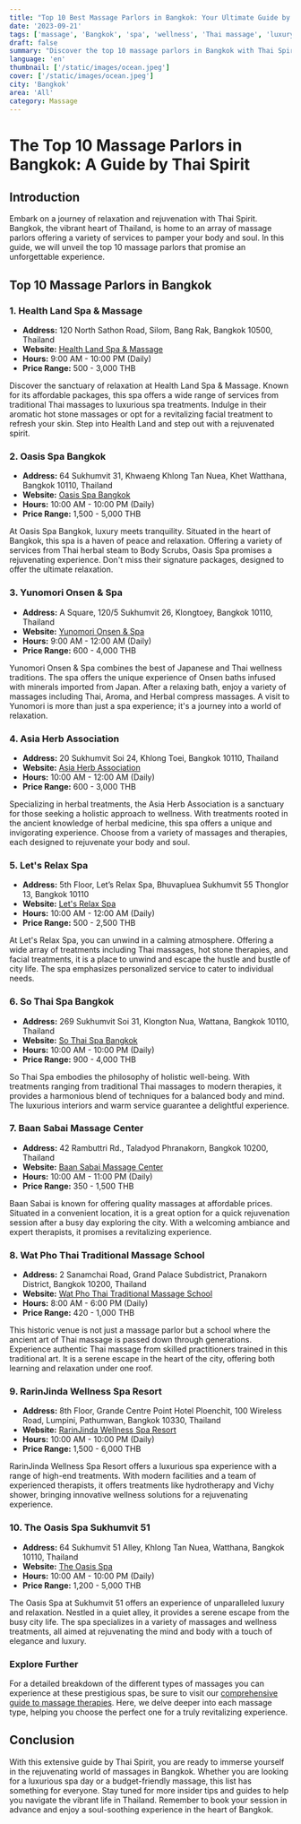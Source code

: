 ```yaml
---
title: "Top 10 Best Massage Parlors in Bangkok: Your Ultimate Guide by Thai Spirit"
date: '2023-09-21'
tags: ['massage', 'Bangkok', 'spa', 'wellness', 'Thai massage', 'luxury spa', 'affordable massage', 'massage guide', 'relaxation', 'rejuvenation', 'spa treatments']
draft: false
summary: "Discover the top 10 massage parlors in Bangkok with Thai Spirit's ultimate guide. From luxury spas in Sathon to affordable wellness retreats, find the best places to rejuvenate your mind and body. Immerse yourself in a world of relaxation with authentic Thai massages, aromatic treatments, and state-of-the-art facilities. Experience wellness like never before in the heart of Thailand with Thai Spirit."
language: 'en'
thumbnail: ['/static/images/ocean.jpeg']
cover: ['/static/images/ocean.jpeg']
city: 'Bangkok'
area: 'All'
category: Massage
---
```


# The Top 10 Massage Parlors in Bangkok: A Guide by Thai Spirit

## Introduction

Embark on a journey of relaxation and rejuvenation with Thai Spirit. Bangkok, the vibrant heart of Thailand, is home to an array of massage parlors offering a variety of services to pamper your body and soul. In this guide, we will unveil the top 10 massage parlors that promise an unforgettable experience.

## Top 10 Massage Parlors in Bangkok
### 1. Health Land Spa & Massage

- **Address:** 120 North Sathon Road, Silom, Bang Rak, Bangkok 10500, Thailand
- **Website:** [Health Land Spa & Massage](http://www.healthlandspa.com/)
- **Hours:** 9:00 AM - 10:00 PM (Daily)
- **Price Range:** 500 - 3,000 THB

Discover the sanctuary of relaxation at Health Land Spa & Massage. Known for its affordable packages, this spa offers a wide range of services from traditional Thai massages to luxurious spa treatments. Indulge in their aromatic hot stone massages or opt for a revitalizing facial treatment to refresh your skin. Step into Health Land and step out with a rejuvenated spirit.

### 2. Oasis Spa Bangkok

- **Address:** 64 Sukhumvit 31, Khwaeng Khlong Tan Nuea, Khet Watthana, Bangkok 10110, Thailand
- **Website:** [Oasis Spa Bangkok](https://oasisspa.net/)
- **Hours:** 10:00 AM - 10:00 PM (Daily)
- **Price Range:** 1,500 - 5,000 THB

At Oasis Spa Bangkok, luxury meets tranquility. Situated in the heart of Bangkok, this spa is a haven of peace and relaxation. Offering a variety of services from Thai herbal steam to Body Scrubs, Oasis Spa promises a rejuvenating experience. Don't miss their signature packages, designed to offer the ultimate relaxation.

### 3. Yunomori Onsen & Spa

- **Address:** A Square, 120/5 Sukhumvit 26, Klongtoey, Bangkok 10110, Thailand
- **Website:** [Yunomori Onsen & Spa](https://www.yunomorionsen.com/2015/)
- **Hours:** 9:00 AM - 12:00 AM (Daily)
- **Price Range:** 600 - 4,000 THB

Yunomori Onsen & Spa combines the best of Japanese and Thai wellness traditions. The spa offers the unique experience of Onsen baths infused with minerals imported from Japan. After a relaxing bath, enjoy a variety of massages including Thai, Aroma, and Herbal compress massages. A visit to Yunomori is more than just a spa experience; it's a journey into a world of relaxation.

### 4. Asia Herb Association

- **Address:** 20 Sukhumvit Soi 24, Khlong Toei, Bangkok 10110, Thailand
- **Website:** [Asia Herb Association](https://asiaherbassociation.com/)
- **Hours:** 10:00 AM - 12:00 AM (Daily)
- **Price Range:** 600 - 3,000 THB

Specializing in herbal treatments, the Asia Herb Association is a sanctuary for those seeking a holistic approach to wellness. With treatments rooted in the ancient knowledge of herbal medicine, this spa offers a unique and invigorating experience. Choose from a variety of massages and therapies, each designed to rejuvenate your body and soul.

### 5. Let's Relax Spa

- **Address:** 5th Floor, Let’s Relax Spa, Bhuvapluea Sukhumvit 55 Thonglor 13, Bangkok 10110
- **Website:** [Let's Relax Spa](https://www.letsrelaxspa.com/)
- **Hours:** 10:00 AM - 12:00 AM (Daily)
- **Price Range:** 500 - 2,500 THB

At Let's Relax Spa, you can unwind in a calming atmosphere. Offering a wide array of treatments including Thai massages, hot stone therapies, and facial treatments, it is a place to unwind and escape the hustle and bustle of city life. The spa emphasizes personalized service to cater to individual needs.

### 6. So Thai Spa Bangkok

- **Address:** 269 Sukhumvit Soi 31, Klongton Nua, Wattana, Bangkok 10110, Thailand
- **Website:** [So Thai Spa Bangkok](https://www.sothaispabangkok.com/)
- **Hours:** 10:00 AM - 10:00 PM (Daily)
- **Price Range:** 900 - 4,000 THB

So Thai Spa embodies the philosophy of holistic well-being. With treatments ranging from traditional Thai massages to modern therapies, it provides a harmonious blend of techniques for a balanced body and mind. The luxurious interiors and warm service guarantee a delightful experience.

### 7. Baan Sabai Massage Center

- **Address:** 42 Rambuttri Rd., Taladyod Phranakorn, Bangkok 10200, Thailand
- **Website:** [Baan Sabai Massage Center](https://baansabaibangkok.com/)
- **Hours:** 10:00 AM - 11:00 PM (Daily)
- **Price Range:** 350 - 1,500 THB

Baan Sabai is known for offering quality massages at affordable prices. Situated in a convenient location, it is a great option for a quick rejuvenation session after a busy day exploring the city. With a welcoming ambiance and expert therapists, it promises a revitalizing experience.

### 8. Wat Pho Thai Traditional Massage School

- **Address:** 2 Sanamchai Road, Grand Palace Subdistrict, Pranakorn District, Bangkok 10200, Thailand
- **Website:** [Wat Pho Thai Traditional Massage School](https://www.watpomassage.com/)
- **Hours:** 8:00 AM - 6:00 PM (Daily)
- **Price Range:** 420 - 1,000 THB

This historic venue is not just a massage parlor but a school where the ancient art of Thai massage is passed down through generations. Experience authentic Thai massage from skilled practitioners trained in this traditional art. It is a serene escape in the heart of the city, offering both learning and relaxation under one roof.

### 9. RarinJinda Wellness Spa Resort

- **Address:** 8th Floor, Grande Centre Point Hotel Ploenchit, 100 Wireless Road, Lumpini, Pathumwan, Bangkok 10330, Thailand
- **Website:** [RarinJinda Wellness Spa Resort](https://www.rarinjinda.com/)
- **Hours:** 10:00 AM - 10:00 PM (Daily)
- **Price Range:** 1,500 - 6,000 THB

RarinJinda Wellness Spa Resort offers a luxurious spa experience with a range of high-end treatments. With modern facilities and a team of experienced therapists, it offers treatments like hydrotherapy and Vichy shower, bringing innovative wellness solutions for a rejuvenating experience.

### 10. The Oasis Spa Sukhumvit 51

- **Address:** 64 Sukhumvit 51 Alley, Khlong Tan Nuea, Watthana, Bangkok 10110, Thailand
- **Website:** [The Oasis Spa](https://oasisspa.net/)
- **Hours:** 10:00 AM - 10:00 PM (Daily)
- **Price Range:** 1,200 - 5,000 THB

The Oasis Spa at Sukhumvit 51 offers an experience of unparalleled luxury and relaxation. Nestled in a quiet alley, it provides a serene escape from the busy city life. The spa specializes in a variety of massages and wellness treatments, all aimed at rejuvenating the mind and body with a touch of elegance and luxury.

### Explore Further

For a detailed breakdown of the different types of massages you can experience at these prestigious spas, be sure to visit our [comprehensive guide to massage therapies](LINK-TO-YOUR-PAGE). Here, we delve deeper into each massage type, helping you choose the perfect one for a truly revitalizing experience.

## Conclusion

With this extensive guide by Thai Spirit, you are ready to immerse yourself in the rejuvenating world of massages in Bangkok. Whether you are looking for a luxurious spa day or a budget-friendly massage, this list has something for everyone. Stay tuned for more insider tips and guides to help you navigate the vibrant life in Thailand. Remember to book your session in advance and enjoy a soul-soothing experience in the heart of Bangkok.
